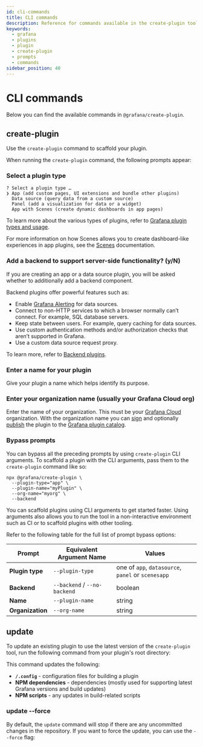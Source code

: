 ```yaml
---
id: cli-commands
title: CLI commands
description: Reference for commands available in the create-plugin tool.
keywords:
  - grafana
  - plugins
  - plugin
  - create-plugin
  - prompts
  - commands
sidebar_position: 40
---
```



# CLI commands

Below you can find the available commands in `@grafana/create-plugin`.

## create-plugin

Use the `create-plugin` command to scaffold your plugin.

<ScaffoldNPM />


When running the `create-plugin` command, the following prompts appear:

### Select a plugin type

```
? Select a plugin type …
❯ App (add custom pages, UI extensions and bundle other plugins)
  Data source (query data from a custom source)
  Panel (add a visualization for data or a widget)
  App with Scenes (create dynamic dashboards in app pages)
```

To learn more about the various types of plugins, refer to [Grafana plugin types and usage](../key-concepts/plugin-types-usage.md).

For more information on how Scenes allows you to create dashboard-like experiences in app plugins, see the [Scenes](https://grafana.com/developers/scenes) documentation.

### Add a backend to support server-side functionality? (y/N)

If you are creating an app or a data source plugin, you will be asked whether to additionally add a backend component.

Backend plugins offer powerful features such as:

- Enable [Grafana Alerting](https://grafana.com/docs/grafana/latest/alerting/) for data sources.
- Connect to non-HTTP services to which a browser normally can’t connect. For example, SQL database servers.
- Keep state between users. For example, query caching for data sources.
- Use custom authentication methods and/or authorization checks that aren’t supported in Grafana.
- Use a custom data source request proxy.

To learn more, refer to [Backend plugins](../key-concepts/backend-plugins/index.md).

### Enter a name for your plugin

Give your plugin a name which helps identify its purpose.

### Enter your organization name (usually your Grafana Cloud org)

Enter the name of your organization. This must be your [Grafana Cloud](https://grafana.com/signup/) organization. With the organization name you can [sign](../publish-a-plugin/sign-a-plugin.md) and optionally [publish](../publish-a-plugin/publish-or-update-a-plugin.md) the plugin to the [Grafana plugin catalog](https://grafana.com/grafana/plugins).

### Bypass prompts

You can bypass all the preceding prompts by using `create-plugin` CLI arguments.
To scaffold a plugin with the CLI arguments, pass them to the `create-plugin` command like so:

```
npx @grafana/create-plugin \
  --plugin-type="app" \
  --plugin-name="myPlugin" \
  --org-name="myorg" \
  --backend
```

You can scaffold plugins using CLI arguments to get started faster. Using arguments also allows you to run the tool in a non-interactive environment such as CI or to scaffold plugins with other tooling.

Refer to the following table for the full list of prompt bypass options:

| Prompt           | Equivalent Argument Name     | Values                                             |
| ---------------- | ---------------------------- | -------------------------------------------------- |
| **Plugin type**  | `--plugin-type`              | one of `app`, `datasource`, `panel` or `scenesapp` |
| **Backend**      | `--backend` / `--no-backend` | boolean                                            |
| **Name**         | `--plugin-name`              | string                                             |
| **Organization** | `--org-name`                 | string                                             |


## update

To update an existing plugin to use the latest version of the `create-plugin` tool, run the following command from your plugin's root directory:

<UpdateNPM />

This command updates the following:
* **`/.config`** - configuration files for building a plugin
* **NPM dependencies** - dependencies (mostly used for supporting latest Grafana versions and build updates)
* **NPM scripts** - any updates in build-related scripts

### update --force

By default, the `update` command will stop if there are any uncommitted changes in the repository. If you want to force the update, you can use the `--force` flag:

<UpdateForceNPM />


